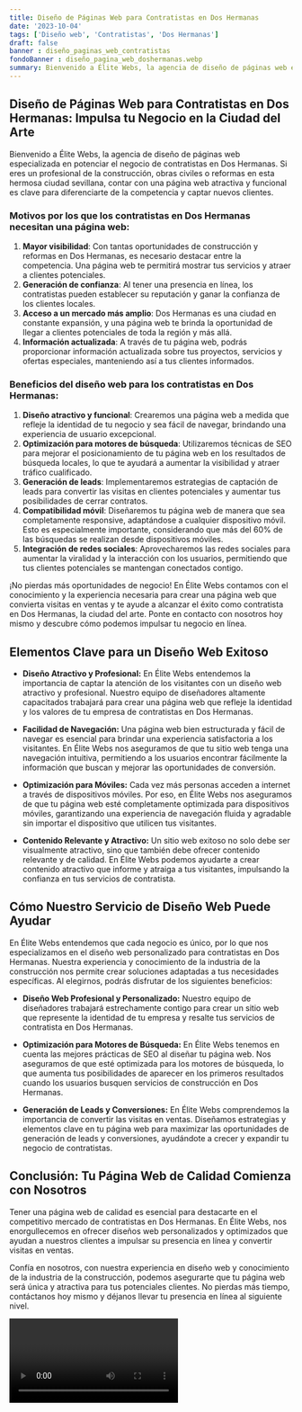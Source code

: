 ```yaml
---
title: Diseño de Páginas Web para Contratistas en Dos Hermanas
date: '2023-10-04'
tags: ['Diseño web', 'Contratistas', 'Dos Hermanas']
draft: false
banner : diseño_paginas_web_contratistas
fondoBanner : diseño_pagina_web_doshermanas.webp
summary: Bienvenido a Élite Webs, la agencia de diseño de páginas web especializada en potenciar el negocio de contratistas en Dos Hermanas. Si eres un profesional de la construcción, obras civiles o reformas en esta hermosa ciudad sevillana, contar con una página web atractiva y funcional es clave para diferenciarte de la competencia y captar nuevos clientes.
---
```


## Diseño de Páginas Web para Contratistas en Dos Hermanas: Impulsa tu Negocio en la Ciudad del Arte

Bienvenido a Élite Webs, la agencia de diseño de páginas web especializada en potenciar el negocio de contratistas en Dos Hermanas. Si eres un profesional de la construcción, obras civiles o reformas en esta hermosa ciudad sevillana, contar con una página web atractiva y funcional es clave para diferenciarte de la competencia y captar nuevos clientes.

### Motivos por los que los contratistas en Dos Hermanas necesitan una página web:

1. **Mayor visibilidad**: Con tantas oportunidades de construcción y reformas en Dos Hermanas, es necesario destacar entre la competencia. Una página web te permitirá mostrar tus servicios y atraer a clientes potenciales.
2. **Generación de confianza**: Al tener una presencia en línea, los contratistas pueden establecer su reputación y ganar la confianza de los clientes locales.
3. **Acceso a un mercado más amplio**: Dos Hermanas es una ciudad en constante expansión, y una página web te brinda la oportunidad de llegar a clientes potenciales de toda la región y más allá.
4. **Información actualizada**: A través de tu página web, podrás proporcionar información actualizada sobre tus proyectos, servicios y ofertas especiales, manteniendo así a tus clientes informados.

### Beneficios del diseño web para los contratistas en Dos Hermanas:

1. **Diseño atractivo y funcional**: Crearemos una página web a medida que refleje la identidad de tu negocio y sea fácil de navegar, brindando una experiencia de usuario excepcional.
2. **Optimización para motores de búsqueda**: Utilizaremos técnicas de SEO para mejorar el posicionamiento de tu página web en los resultados de búsqueda locales, lo que te ayudará a aumentar la visibilidad y atraer tráfico cualificado.
3. **Generación de leads**: Implementaremos estrategias de captación de leads para convertir las visitas en clientes potenciales y aumentar tus posibilidades de cerrar contratos.
4. **Compatibilidad móvil**: Diseñaremos tu página web de manera que sea completamente responsive, adaptándose a cualquier dispositivo móvil. Esto es especialmente importante, considerando que más del 60% de las búsquedas se realizan desde dispositivos móviles.
5. **Integración de redes sociales**: Aprovecharemos las redes sociales para aumentar la viralidad y la interacción con los usuarios, permitiendo que tus clientes potenciales se mantengan conectados contigo.

¡No pierdas más oportunidades de negocio! En Élite Webs contamos con el conocimiento y la experiencia necesaria para crear una página web que convierta visitas en ventas y te ayude a alcanzar el éxito como contratista en Dos Hermanas, la ciudad del arte. Ponte en contacto con nosotros hoy mismo y descubre cómo podemos impulsar tu negocio en línea.

<GifSeo />

<Cta />

## Elementos Clave para un Diseño Web Exitoso

- **Diseño Atractivo y Profesional:** En Élite Webs entendemos la importancia de captar la atención de los visitantes con un diseño web atractivo y profesional. Nuestro equipo de diseñadores altamente capacitados trabajará para crear una página web que refleje la identidad y los valores de tu empresa de contratistas en Dos Hermanas.

- **Facilidad de Navegación:** Una página web bien estructurada y fácil de navegar es esencial para brindar una experiencia satisfactoria a los visitantes. En Élite Webs nos aseguramos de que tu sitio web tenga una navegación intuitiva, permitiendo a los usuarios encontrar fácilmente la información que buscan y mejorar las oportunidades de conversión.

- **Optimización para Móviles:** Cada vez más personas acceden a internet a través de dispositivos móviles. Por eso, en Élite Webs nos aseguramos de que tu página web esté completamente optimizada para dispositivos móviles, garantizando una experiencia de navegación fluida y agradable sin importar el dispositivo que utilicen tus visitantes.

- **Contenido Relevante y Atractivo:** Un sitio web exitoso no solo debe ser visualmente atractivo, sino que también debe ofrecer contenido relevante y de calidad. En Élite Webs podemos ayudarte a crear contenido atractivo que informe y atraiga a tus visitantes, impulsando la confianza en tus servicios de contratista.

## Cómo Nuestro Servicio de Diseño Web Puede Ayudar

En Élite Webs entendemos que cada negocio es único, por lo que nos especializamos en el diseño web personalizado para contratistas en Dos Hermanas. Nuestra experiencia y conocimiento de la industria de la construcción nos permite crear soluciones adaptadas a tus necesidades específicas. Al elegirnos, podrás disfrutar de los siguientes beneficios:

- **Diseño Web Profesional y Personalizado:** Nuestro equipo de diseñadores trabajará estrechamente contigo para crear un sitio web que represente la identidad de tu empresa y resalte tus servicios de contratista en Dos Hermanas.

- **Optimización para Motores de Búsqueda:** En Élite Webs tenemos en cuenta las mejores prácticas de SEO al diseñar tu página web. Nos aseguramos de que esté optimizada para los motores de búsqueda, lo que aumenta tus posibilidades de aparecer en los primeros resultados cuando los usuarios busquen servicios de construcción en Dos Hermanas.

- **Generación de Leads y Conversiones:** En Élite Webs comprendemos la importancia de convertir las visitas en ventas. Diseñamos estrategias y elementos clave en tu página web para maximizar las oportunidades de generación de leads y conversiones, ayudándote a crecer y expandir tu negocio de contratistas.

## Conclusión: Tu Página Web de Calidad Comienza con Nosotros

Tener una página web de calidad es esencial para destacarte en el competitivo mercado de contratistas en Dos Hermanas. En Élite Webs, nos enorgullecemos en ofrecer diseños web personalizados y optimizados que ayudan a nuestros clientes a impulsar su presencia en línea y convertir visitas en ventas.

Confía en nosotros, con nuestra experiencia en diseño web y conocimiento de la industria de la construcción, podemos asegurarte que tu página web será única y atractiva para tus potenciales clientes. No pierdas más tiempo, contáctanos hoy mismo y déjanos llevar tu presencia en línea al siguiente nivel.

<Video />

<CtaBot job='Contratistas' city='Dos Hermanas'/>

<Gmaps query='Dos Hermanas+españa+maps' />